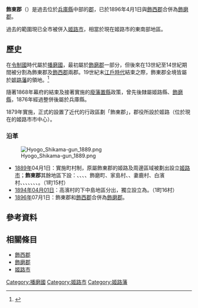 {{日本郡 (廢除)
| 郡 = 飾東郡
| 日文原名 = 飾東郡
| 平假名 = しきさいぐん
| 羅馬字拼音 = Shikisai-gun
| 地圖 = 
| 廢除時間 = 1896年4月1日
| 廢除理由 = 合併
| 廢除時處置 = '''飾東郡'''、[[飾西郡|飾西郡]] → [[飾磨郡|飾磨郡]]
| 現在郡 = 姬路市
| 都道府縣 = 兵庫縣
| 編號 = 
| 町 = 1
| 村 = 16
| 經度 = 
| 緯度 = 
| 註記 = 
|}}
'''飾東郡'''（{{jpn|j=飾東郡|hg=しきさいぐん|rm=Shikisai gun|f=y}}）是過去位於[[兵庫縣|兵庫縣]]中部的[[郡|郡]]，已於1896年4月1日與[[飾西郡|飾西郡]]合併為[[飾磨郡|飾磨郡]]。

過去的範圍現已全市被併入[[姬路市|姬路市]]，相當於現在姬路市的東南部地區。

== 歷史 ==
在[[令制國|令制國]]時代屬於[[播磨國|播磨國]]，最初屬於[[飾磨郡|飾磨郡]]一部分，但後來在13世紀至14世紀期間被分割為飾東郡及[[飾西郡|飾西郡]]兩郡。19世紀末[[江戶時代|江戶時代]]結束之際，飾東郡全境皆屬於[[姬路藩|姬路藩]]的領地。<ref>{{Cite web| url=http://www.rekihaku.ac.jp/up-cgi/login.pl?p=param/kyud/db_param| title=舊高舊領取調帳資料庫檢索| publisher=[[國立歷史民俗博物館|國立歷史民俗博物館]]| language=ja| access-date=2022-03-09| archive-date=2020-08-25| archive-url=https://web.archive.org/web/20200825042351/http://www.rekihaku.ac.jp/up-cgi/login.pl?p=param%2Fkyud%2Fdb_param| dead-url=no}}</ref>

隨著1868年幕府的結束及接著實施的[[廢藩置縣|廢藩置縣]]政策，曾先後隸屬姬路縣、[[飾磨縣|飾磨縣]]，1876年經過整併後屬於兵庫縣。

1879年實施{{tsl|ja|郡区町村編制法|郡區町村編制法}}，正式的設置了近代的行政區劃「飾東郡」，郡役所設於姬路（位於現在的姬路市市中心）。

=== 沿革 ===
[[File:Hyogo_Shikama-gun_1889.png|right]]

* [[1889年|1889年]]04月1日：實施町村制，原屬飾東郡的姬路及周邊區域被劃出設立[[姬路市|姬路市]]；'''飾東郡'''其餘地區下設：{{tsl|ja|水上村 (兵庫県)|水上村 (兵庫縣)|水上村}}、{{tsl|ja|城北村 (兵庫県飾磨郡)|城北村 (兵庫縣飾磨郡)|城北村}}、{{tsl|ja|市殿村}}、{{tsl|ja|国衙村|國衙村}}、飾磨町、家島村、{{tsl|ja|高浜村 (兵庫県)|高濱村 (兵庫縣)|高濱村}}、妻鹿村、白濱村、{{tsl|ja|八木村 (兵庫県飾磨郡)|八木村 (兵庫縣飾磨郡)|八木村}}、{{tsl|ja|糸引村}}、{{tsl|ja|四郷村 (兵庫県)|四鄉村 (兵庫縣)|四鄉村}}、{{tsl|ja|御国野村|御國野村}}、{{tsl|ja|花田村 (兵庫県)|花田村 (兵庫縣)|花田村}}、{{tsl|ja|谷外村}}、{{tsl|ja|谷内村 (兵庫県)|谷內村 (兵庫縣)|谷內村}}。（1町15村）
* [[1894年|1894年]][[04月01日|04月01日]]：高濱村的下中島地區分出，獨立設立為{{tsl|ja|下中島村 (兵庫県)|下中島村 (兵庫縣)|下中島村}}。（1町16村）
* [[1896年|1896年]]07月1日：飾東郡和[[飾西郡|飾西郡]]合併為[[飾磨郡|飾磨郡]]。

== 參考資料 ==
{{reflist}}

== 相關條目 ==
* [[飾西郡|飾西郡]]
* [[飾磨郡|飾磨郡]]
* [[姬路市|姬路市]]

{{播磨國的郡}}

[[Category:播磨國|Category:播磨國]]
[[Category:姬路市|Category:姬路市]]
[[Category:姬路藩|Category:姬路藩]]